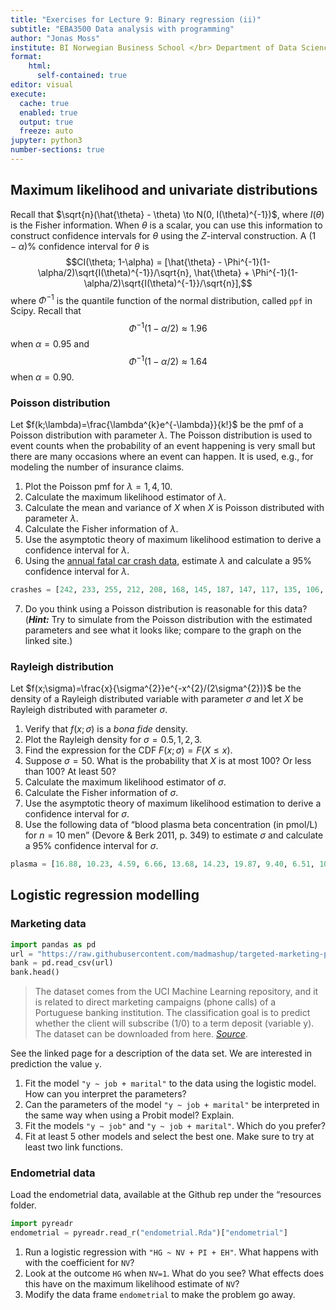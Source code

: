 ```yaml
---
title: "Exercises for Lecture 9: Binary regression (ii)"
subtitle: "EBA3500 Data analysis with programming"
author: "Jonas Moss"
institute: BI Norwegian Business School </br> Department of Data Science and Analytics
format: 
    html:
      self-contained: true
editor: visual
execute:
  cache: true
  enabled: true
  output: true
  freeze: auto
jupyter: python3
number-sections: true
---
```


## Maximum likelihood and univariate distributions

Recall that $\sqrt{n}(\hat{\theta} - \theta) \to N(0, I(\theta)^{-1})$, where $I(\theta)$ is the Fisher information. When $\theta$ is a scalar, you can use this information to construct confidence intervals for $\theta$ using the $Z$-interval construction. A $(1-\alpha)\%$ confidence interval for $\theta$ is $$CI(\theta; 1-\alpha) = [\hat{\theta} - \Phi^{-1}(1-\alpha/2)\sqrt{I(\theta)^{-1}}/\sqrt{n}, \hat{\theta} + \Phi^{-1}(1-\alpha/2)\sqrt{I(\theta)^{-1}}/\sqrt{n}],$$where $\Phi^{-1}$ is the quantile function of the normal distribution, called `ppf` in Scipy. Recall that $$\Phi^{-1}(1-\alpha/2)\approx 1.96$$ when $\alpha = 0.95$ and $$\Phi^{-1}(1-\alpha/2)\approx 1.64$$ when $\alpha = 0.90$.

### Poisson distribution

Let $f(k;\lambda)=\frac{\lambda^{k}e^{-\lambda}}{k!}$ be the pmf of a Poisson distribution with parameter $\lambda$. The Poisson distribution is used to event counts when the probability of an event happening is very small but there are many occasions where an event can happen. It is used, e.g., for modeling the number of insurance claims.

1.  Plot the Poisson pmf for $\lambda=1,4,10$.
2.  Calculate the maximum likelihood estimator of $\lambda$.
3.  Calculate the mean and variance of $X$ when $X$ is Poisson distributed with parameter $\lambda$.
4.  Calculate the Fisher information of $\lambda$.
5.  Use the asymptotic theory of maximum likelihood estimation to derive a confidence interval for $\lambda$.
6.  Using the [annual fatal car crash data](https://www.statista.com/statistics/437961/number-of-road-deaths-in-norway/), estimate $\lambda$ and calculate a $95\%$ confidence interval for $\lambda$.

```python
crashes = [242, 233, 255, 212, 208, 168, 145, 187, 147, 117, 135, 106, 108, 108, 93]
```

7.  Do you think using a Poisson distribution is reasonable for this data? (***Hint:*** Try to simulate from the Poisson distribution with the estimated parameters and see what it looks like; compare to the graph on the linked site.)

### Rayleigh distribution

Let $f(x;\sigma)=\frac{x}{\sigma^{2}}e^{-x^{2}/(2\sigma^{2})}$ be the density of a Rayleigh distributed variable with parameter $\sigma$ and let $X$ be Rayleigh distributed with parameter $\sigma$.

1.  Verify that $f(x;\sigma)$ is a *bona fide* density.
2.  Plot the Rayleigh density for $\sigma=0.5,1,2,3$.
3.  Find the expression for the CDF $F(x;\sigma)=F(X\leq x)$.
4.  Suppose $\sigma=50$. What is the probability that $X$ is at most 100? Or less than 100? At least 50?
5.  Calculate the maximum likelihood estimator of $\sigma$.
6.  Calculate the Fisher information of $\sigma$.
7.  Use the asymptotic theory of maximum likelihood estimation to derive a confidence interval for $\sigma$.
8.  Use the following data of "blood plasma beta concentration (in pmol/L) for $n=10$ men" (Devore & Berk 2011, p. 349) to estimate $\sigma$ and calculate a $95\%$ confidence interval for $\sigma$.

```python
plasma = [16.88, 10.23, 4.59, 6.66, 13.68, 14.23, 19.87, 9.40, 6.51, 10.95]
```

## Logistic regression modelling

### Marketing data

```python
import pandas as pd
url = "https://raw.githubusercontent.com/madmashup/targeted-marketing-predictive-engine/master/banking.csv"
bank = pd.read_csv(url)
bank.head()
```

> The dataset comes from the UCI Machine Learning repository, and it is related to direct marketing campaigns (phone calls) of a Portuguese banking institution. The classification goal is to predict whether the client will subscribe (1/0) to a term deposit (variable y). The dataset can be downloaded from here. [*Source*](https://towardsdatascience.com/building-a-logistic-regression-in-python-step-by-step-becd4d56c9c8).

See the linked page for a description of the data set. We are interested in prediction the value `y`.

1.  Fit the model `"y ~ job + marital"` to the data using the logistic model. How can you interpret the parameters?
2.  Can the parameters of the model `"y ~ job + marital"` be interpreted in the same way when using a Probit model? Explain.
3.  Fit the models `"y ~ job"` and `"y ~ job + marital"`. Which do you prefer?
4.  Fit at least 5 other models and select the best one. Make sure to try at least two link functions.

### Endometrial data

Load the endometrial data, available at the Github rep under the "resources folder.

```python
import pyreadr
endometrial = pyreadr.read_r("endometrial.Rda")["endometrial"]
```

1.  Run a logistic regression with `"HG ~ NV + PI + EH"`. What happens with with the coefficient for `NV`?
2.  Look at the outcome `HG` when `NV=1`. What do you see? What effects does this have on the maximum likelihood estimate of `NV`?
3.  Modify the data frame `endometrial` to make the problem go away.
